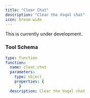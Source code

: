```yaml
---
title: "Clear Chat"
description: "Clear the Voqal chat"
icon: broom-wide
---
```


<Warning>This is currently under development.</Warning>

### Tool Schema

```yaml
type: function
function:
  name: clear_chat
  parameters:
    type: object
    properties: {
      }
  description: Clear the Voqal chat
```
